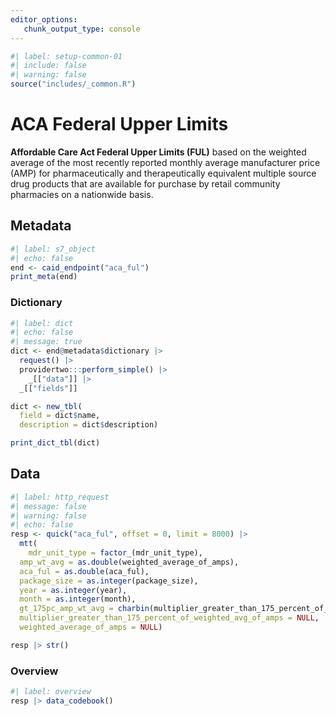 ```yaml
---
editor_options: 
   chunk_output_type: console
---
```


```r
#| label: setup-common-01
#| include: false
#| warning: false
source("includes/_common.R")
```

# ACA Federal Upper Limits {#sec-acaful}

__Affordable Care Act Federal Upper Limits (FUL)__ based on the weighted average of the most recently reported monthly average manufacturer price (AMP) for pharmaceutically and therapeutically equivalent multiple source drug products that are available for purchase by retail community pharmacies on a nationwide basis.

## Metadata

```r
#| label: s7_object
#| echo: false
end <- caid_endpoint("aca_ful")
print_meta(end)
```

### Dictionary

```r
#| label: dict
#| echo: false
#| message: true
dict <- end@metadata$dictionary |> 
  request() |>
  providertwo:::perform_simple() |>
    _[["data"]] |> 
  _[["fields"]]

dict <- new_tbl(
  field = dict$name, 
  description = dict$description)

print_dict_tbl(dict)
```

## Data

```r
#| label: http_request
#| message: false
#| warning: false
#| echo: false
resp <- quick("aca_ful", offset = 0, limit = 8000) |>
  mtt(
    mdr_unit_type = factor_(mdr_unit_type),
  amp_wt_avg = as.double(weighted_average_of_amps),
  aca_ful = as.double(aca_ful),
  package_size = as.integer(package_size),
  year = as.integer(year),
  month = as.integer(month),
  gt_175pc_amp_wt_avg = charbin(multiplier_greater_than_175_percent_of_weighted_avg_of_amps),
  multiplier_greater_than_175_percent_of_weighted_avg_of_amps = NULL,
  weighted_average_of_amps = NULL)

resp |> str()
```

### Overview

```r
#| label: overview
resp |> data_codebook()
```


